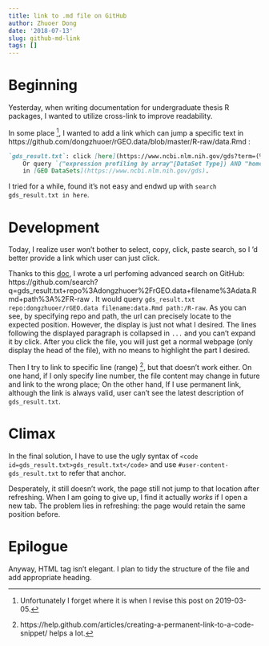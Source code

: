 ```yaml
---
title: link to .md file on GitHub
author: Zhuoer Dong
date: '2018-07-13'
slug: github-md-link
tags: []
---
```



# Beginning

Yesterday, when writing documentation for undergraduate thesis R packages, I wanted to utilize cross-link to improve readability.

In some place ^[Unfortunately I forget where it is when I revise this post on 2019-03-05.], I wanted to add a link which can jump a specific text in https://github.com/dongzhuoer/rGEO.data/blob/master/R-raw/data.Rmd :

```markdown
`gds_result.txt`: click [here](https://www.ncbi.nlm.nih.gov/gds?term=(%22expression%20profiling%20by%20array%22%5BDataSet%20Type%5D)%20AND%20%22homo%20sapiens%22%5BOrganism%5D).
    Or query `("expression profiling by array"[DataSet Type]) AND "homo sapiens"[Organism]`
    in [GEO DataSets](https://www.ncbi.nlm.nih.gov/gds). 
```

I tried for a while, found it's not easy and endwd up with `search gds_result.txt in here`.


# Development

Today, I realize user won't bother to select, copy, click, paste search, so I 'd better provide a link which user can just click.

Thanks to this [doc](https://help.github.com/articles/searching-code/), I wrote a url perfoming advanced search on GitHub: https://github.com/search?q=gds_result.txt+repo%3Adongzhuoer%2FrGEO.data+filename%3Adata.Rmd+path%3A%2FR-raw . It would query `gds_result.txt repo:dongzhuoer/rGEO.data filename:data.Rmd path:/R-raw`. As you can see, by specifying repo and path, the url can precisely locate to the expected position. However, the display is just not what I desired. The lines following the displayed paragraph is collapsed in `...` and you can't expand it by click. After you click the file, you will just get a normal webpage (only display the head of the file), with no means to highlight the part I desired. 

Then I try to link to specific line (range) ^[https://help.github.com/articles/creating-a-permanent-link-to-a-code-snippet/ helps a lot.], but that doesn't work either. On one hand, if I only specify line number, the file content may change in future and link to the wrong place; On the other hand, If I use permanent link, although the link is always valid, user can't see the latest description of `gds_result.txt`.


# Climax

In the final solution, I have to use the ugly syntax of `<code id=gds_result.txt>gds_result.txt</code>` and use `#user-content-gds_result.txt` to refer that anchor. 

Desperately, it still doesn't work, the page still not jump to that location after refreshing. When I am going to give up, I find it actually _works_ if I open a new tab. The problem lies in refreshing: the page would retain the same position before.


# Epilogue

Anyway, HTML tag isn't elegant. I plan to tidy the structure of the file and add appropriate heading.
